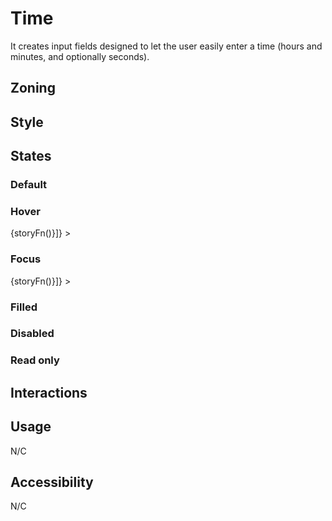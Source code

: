 
<Meta title="Components/Form/Fields/Time" />

# Time

It creates input fields designed to let the user easily enter a time (hours and minutes, and optionally seconds).

## Zoning

<FigmaImage
	src="https://www.figma.com/file/qc8oUSyVJM67gSsbTShftt/%F0%9F%93%90-Zoning?node-id=245%3A219"
	alt="zoning image for inputs"
/>

## Style

## States

### Default

<Canvas>
	<Story name="default">
		<Form.Time label="Time" min="09:00" max="18:00" />
	</Story>
</Canvas>

### Hover

<Canvas withSource="none">
	<Story
		name="hover"
		decorators={[storyFn => <WithSelector selector=":hover">{storyFn()}</WithSelector>]}
	>
		<Form.Time label="Time" />
	</Story>
</Canvas>

### Focus

<Canvas withSource="none">
	<Story
		name="focus"
		decorators={[storyFn => <WithSelector selector=":focus">{storyFn()}</WithSelector>]}
	>
		<Form.Time label="Time" />
	</Story>
</Canvas>

### Filled

<Canvas>
	<Story name="filled">
		<Form.Time label="Time" value="09:00" min="09:00" max="18:00" />
	</Story>
</Canvas>

### Disabled

<Canvas>
	<Story name="disabled">
		<Form.Time label="Time" value="09:00" min="09:00" max="18:00" disabled />
	</Story>
</Canvas>

### Read only

<Canvas>
	<Story name="read-only">
		<Form.Time label="Time" value="09:00" min="09:00" max="18:00" readOnly />
	</Story>
</Canvas>

## Interactions

## Usage

N/C

## Accessibility

N/C
